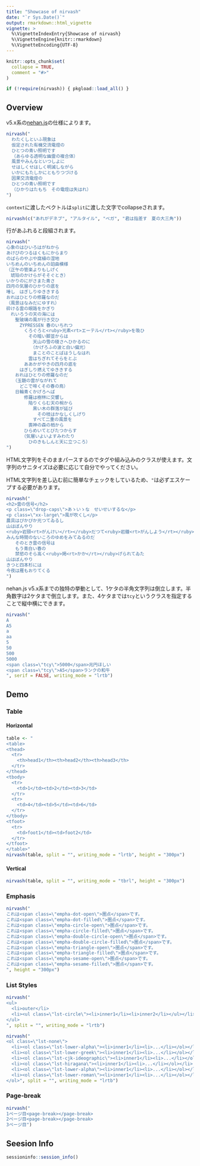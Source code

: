 ```yaml
---
title: "Showcase of nirvash"
date: "`r Sys.Date()`"
output: rmarkdown::html_vignette
vignette: >
  %\VignetteIndexEntry{Showcase of nirvash}
  %\VignetteEngine{knitr::rmarkdown}
  %\VignetteEncoding{UTF-8}
---
```


```r
knitr::opts_chunk$set(
  collapse = TRUE,
  comment = "#>"
)

if (!require(nirvash)) { pkgload::load_all() }
```

## Overview

v5.x系の[nehan.js](https://github.com/tategakibunko/nehan.js)の仕様によります。

```r
nirvash("
  わたくしといふ現象は
  仮定された有機交流電燈の
  ひとつの青い照明です
  （あらゆる透明な幽霊の複合体）
  風景やみんなといつしよに
  せはしくせはしく明滅しながら
  いかにもたしかにともりつづける
  因果交流電燈の
  ひとつの青い照明です
  （ひかりはたもち　その電燈は失はれ）
")
```

`context`に渡したベクトルは`split`に渡した文字でcollapseされます。

```r
nirvash(c("あれがデネブ", "アルタイル", "ベガ", "君は指差す　夏の大三角"))
```

行があふれると段組されます。

```r
nirvash("
心象のはひいろはがねから
あけびのつるはくもにからまり
のばらのやぶや腐植の湿地
いちめんのいちめんの諂曲模様
（正午の管楽よりもしげく
　琥珀のかけらがそそぐとき）
いかりのにがさまた青さ
四月の気層のひかりの底を
唾し　はぎしりゆききする
おれはひとりの修羅なのだ
（風景はなみだにゆすれ）
砕ける雲の眼路をかぎり
　れいろうの天の海には
　　聖玻璃の風が行き交ひ
　　　ZYPRESSEN 春のいちれつ
　　　　くろぐろと<ruby>光素<rt>エーテル</rt></ruby>を吸ひ
　　　　　その暗い脚並からは
　　　　　　天山の雪の稜さへひかるのに
　　　　　　（かげろふの波と白い偏光）
　　　　　　まことのことばはうしなはれ
　　　　　雲はちぎれてそらをとぶ
　　　　ああかがやきの四月の底を
　　　はぎしり燃えてゆききする
　　おれはひとりの修羅なのだ
　　（玉髄の雲がながれて
　　　どこで啼くその春の鳥）
　　日輪青くかげろへば
　　　　修羅は樹林に交響し
　　　　　陥りくらむ天の椀から
　　　　　　黒い木の群落が延び
　　　　　　　その枝はかなしくしげり
　　　　　　すべて二重の風景を
　　　　　喪神の森の梢から
　　　　ひらめいてとびたつからす
　　　　（気層いよいよすみわたり
　　　　　ひのきもしんと天に立つころ）
")
```

HTML文字列をそのままパースするのでタグや組み込みのクラスが使えます。文字列のサニタイズは必要に応じて自分でやってください。

HTML文字列を差し込む前に簡単なチェックをしているため、`"`は必ずエスケープする必要があります。

```r
nirvash("
<h2>雲の信号</h2>
<p class=\"drop-caps\">あゝいゝな　せいせいするな</p>
<p class=\"xx-large\">風が吹くし</p>
農具はぴかぴか光つてゐるし
山はぼんやり
<ruby>岩頸<rt>がんけい</rt></ruby>だつて<ruby>岩鐘<rt>がんしよう</rt></ruby>だつて
みんな時間のないころのゆめをみてゐるのだ
　　そのとき雲の信号は
　　もう青白い春の
　　禁慾のそら高く<ruby>掲<rt>かか</rt></ruby>げられてゐた
山はぼんやり
きつと四本杉には
今夜は雁もおりてくる
")
```

nehan.js v5.x系までの独特の挙動として、1ケタの半角文字列は倒立します。半角数字は2ケタまで倒立します。また、4ケタまでは`tcy`というクラスを指定することで縦中横にできます。

```r
nirvash("
A
A5
a
aa
5
50
500
5000
<span class=\"tcy\">5000</span>兆円ほしい
<span class=\"tcy\">A5</span>ランクの和牛
", serif = FALSE, writing_mode = "lrtb")
```

## Demo

### Table

#### Horizontal

```r
table <- "
<table>
<thead>
  <tr>
    <th>head1</th><th>head2</th><th>head3</th>
  </tr>
</thead>
<tbody>
  <tr>
    <td>1</td><td>2</td><td>3</td>
  </tr>
  <tr>
    <td>4</td><td>5</td><td>6</td>
  </tr>
</tbody>
<tfoot>
  <tr>
    <td>foot1</td><td>foot2</td>
  </tr>
</tfoot>
</table>"
nirvash(table, split = "", writing_mode = "lrtb", height = "300px")
```

#### Vertical

```r
nirvash(table, split = "", writing_mode = "tbrl", height = "300px")
```

### Emphasis

```r
nirvash("
これは<span class=\"empha-dot-open\">圏点</span>です。
これは<span class=\"empha-dot-filled\">圏点</span>です。
これは<span class=\"empha-circle-open\">圏点</span>です。
これは<span class=\"empha-circle-filled\">圏点</span>です。
これは<span class=\"empha-double-circle-open\">圏点</span>です。
これは<span class=\"empha-double-circle-filled\">圏点</span>です。
これは<span class=\"empha-triangle-open\">圏点</span>です。
これは<span class=\"empha-triangle-filled\">圏点</span>です。
これは<span class=\"empha-sesame-open\">圏点</span>です。
これは<span class=\"empha-sesame-filled\">圏点</span>です。
", height = "300px")
```

### List Styles

```r
nirvash("
<ul>
  <li>outer</li>
  <li><ul class=\"lst-circle\"><li>inner1</li><li>inner2</li></ul></li>
</ul>
", split = "", writing_mode = "lrtb")
```

```r
nirvash("
<ol class=\"lst-none\">
  <li><ol class=\"lst-lower-alpha\"><li>inner1</li><li>...</li></ol></li>
  <li><ol class=\"lst-lower-greek\"><li>inner1</li><li>...</li></ol></li>
  <li><ol class=\"lst-cjk-ideographic\"><li>inner1</li><li>...</li></ol></li>
  <li><ol class=\"lst-hiragana\"><li>inner1</li><li>...</li></ol></li>
  <li><ol class=\"lst-lower-alpha\"><li>inner1</li><li>...</li></ol></li>
  <li><ol class=\"lst-lower-roman\"><li>inner1</li><li>...</li></ol></li>
</ol>", split = "", writing_mode = "lrtb")
```

### Page-break

```r
nirvash("
1ページ目<page-break></page-break>
2ページ目<page-break></page-break>
3ページ目")
```

## Seesion Info

```r
sessioninfo::session_info()
```
